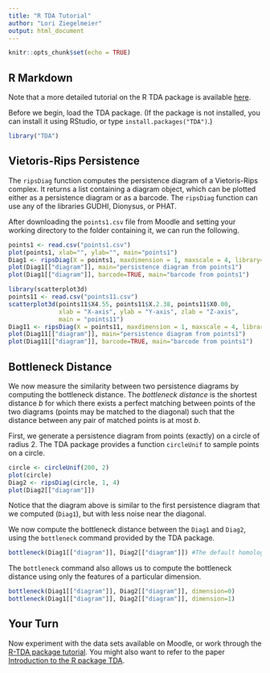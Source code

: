 ```yaml
---
title: "R TDA Tutorial"
author: "Lori Ziegelmeier"
output: html_document
---
```


```r
knitr::opts_chunk$set(echo = TRUE)
```

## R Markdown

Note that a more detailed tutorial on the R TDA package is available [here](https://geometrica.saclay.inria.fr/team/Steve.Oudot/courses/TUM/TP/index.html).

Before we begin, load the TDA package. (If the package is not installed, you can install it using RStudio, or type `install.packages("TDA")`.)

```r
library("TDA")
```

## Vietoris-Rips Persistence

The `ripsDiag` function computes the persistence diagram of a Vietoris-Rips complex. It returns a list containing a diagram object, which can be plotted either as a persistence diagram or as a barcode. The `ripsDiag` function can use any of the libraries GUDHI, Dionysus, or PHAT.

After downloading the `points1.csv` file from Moodle and setting your working directory to the folder containing it, we can run the following.

```r
points1 <- read.csv("points1.csv")
plot(points1, xlab="", ylab="", main="points1")
Diag1 <- ripsDiag(X = points1, maxdimension = 1, maxscale = 4, library="GUDHI", location = FALSE, printProgress = FALSE)
plot(Diag1[["diagram"]], main="persistence diagram from points1")
plot(Diag1[["diagram"]], barcode=TRUE, main="barcode from points1")
```

```r
library(scatterplot3d)
points11 <- read.csv("points11.csv")
scatterplot3d(points11$X4.55, points11$X.2.38, points11$X0.00, 
              xlab = "X-axis", ylab = "Y-axis", zlab = "Z-axis", 
              main = "points11")
Diag11 <- ripsDiag(X = points11, maxdimension = 1, maxscale = 4, library="GUDHI", location = FALSE, printProgress = FALSE)
plot(Diag11[["diagram"]], main="persistence diagram from points1")
plot(Diag11[["diagram"]], barcode=TRUE, main="barcode from points1")
```


## Bottleneck Distance

We now measure the similarity between two persistence diagrams by computing the bottleneck distance. The *bottleneck distance* is the shortest distance $b$ for which there exists a perfect matching between points of the two diagrams (points may be matched to the diagonal) such that the distance between any pair of matched points is at most $b$.

First, we generate a persistence diagram from points (exactly) on a circle of radius 2. The TDA package provides a function `circleUnif` to sample points on a circle.

```r
circle <- circleUnif(200, 2)
plot(circle)
Diag2 <- ripsDiag(circle, 1, 4)
plot(Diag2[["diagram"]])
```

Notice that the diagram above is similar to the first persistence diagram that we computed (`Diag1`), but with less noise near the diagonal.

We now compute the bottleneck distance between the `Diag1` and `Diag2`, using the `bottleneck` command provided by the TDA package.

```r
bottleneck(Diag1[["diagram"]], Diag2[["diagram"]]) #The default homology dimension is 1
```

The `bottleneck` command also allows us to compute the bottleneck distance using only the features of a particular dimension.

```r
bottleneck(Diag1[["diagram"]], Diag2[["diagram"]], dimension=0)
bottleneck(Diag1[["diagram"]], Diag2[["diagram"]], dimension=1)
```

## Your Turn

Now experiment with the data sets available on Moodle, or work through the [R-TDA package tutorial](https://cran.r-project.org/web/packages/TDA/index.html). You might also want to refer to the paper [Introduction to the R package TDA](https://cran.r-project.org/web/packages/TDA/vignettes/article.pdf).







